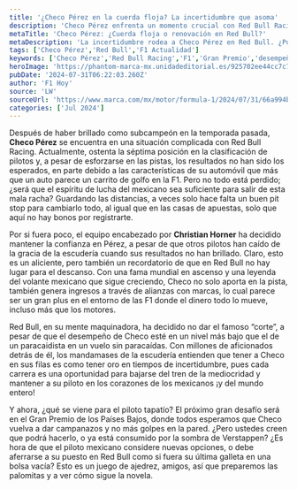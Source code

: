 ```yaml
---
title: '¿Checo Pérez en la cuerda floja? La incertidumbre que asoma'
description: 'Checo Pérez enfrenta un momento crucial con Red Bull Racing. Con un desempeño inesperado, la presión aumenta. ¿Podrá revertir la situación o es hora de un cambio?'
metaTitle: 'Checo Pérez: ¿Cuerda floja o renovación en Red Bull?'
metaDescription: 'La incertidumbre rodea a Checo Pérez en Red Bull. ¿Podrá revertir su situación o es tiempo de nuevas oportunidades? Descúbrelo aquí.'
tags: ['Checo Pérez','Red Bull','F1 Actualidad']
keywords: ['Checo Pérez','Red Bull Racing','F1','Gran Premio','desempeño piloto']
heroImage: 'https://phantom-marca-mx.unidadeditorial.es/925702ee44cc7c7dedb9a67d7f6ec87e/resize/600/mx/assets/multimedia/imagenes/2024/07/31/17223900144226.jpg'
pubDate: '2024-07-31T06:22:03.260Z'
author: 'F1 Hoy'
source: 'LW'
sourceUrl: 'https://www.marca.com/mx/motor/formula-1/2024/07/31/66a994b146163f29248b4574.html'
categories: ['Jul 2024']
---
```

Después de haber brillado como subcampeón en la temporada pasada, **Checo Pérez** se encuentra en una situación complicada con Red Bull Racing. Actualmente, ostenta la séptima posición en la clasificación de pilotos y, a pesar de esforzarse en las pistas, los resultados no han sido los esperados, en parte debido a las características de su automóvil que más que un auto parece un carrito de golfo en la F1. Pero no todo está perdido; ¿será que el espíritu de lucha del mexicano sea suficiente para salir de esta mala racha? Guardando las distancias, a veces solo hace falta un buen pit stop para cambiarlo todo, al igual que en las casas de apuestas, solo que aquí no hay bonos por registrarte.

Por si fuera poco, el equipo encabezado por **Christian Horner** ha decidido mantener la confianza en Pérez, a pesar de que otros pilotos han caído de la gracia de la escudería cuando sus resultados no han brillado. Claro, esto es un aliciente, pero también un recordatorio de que en Red Bull no hay lugar para el descanso. Con una fama mundial en ascenso y una leyenda del volante mexicano que sigue creciendo, Checo no solo aporta en la pista, también genera ingresos a través de alianzas con marcas, lo cual parece ser un gran plus en el entorno de las F1 donde el dinero todo lo mueve, incluso más que los motores.

Red Bull, en su mente maquinadora, ha decidido no dar el famoso “corte”, a pesar de que el desempeño de Checo esté en un nivel más bajo que el de un paracaidista en un vuelo sin paracaídas. Con millones de aficionados detrás de él, los mandamases de la escudería entienden que tener a Checo en sus filas es como tener oro en tiempos de incertidumbre, pues cada carrera es una oportunidad para bajarse del tren de la mediocridad y mantener a su piloto en los corazones de los mexicanos ¡y del mundo entero! 

Y ahora, ¿qué se viene para el piloto tapatío? El próximo gran desafío será en el Gran Premio de los Países Bajos, donde todos esperamos que Checo vuelva a dar campanazos y no más golpes en la pared. ¿Pero ustedes creen que podrá hacerlo, o ya está consumido por la sombra de Verstappen? ¿Es hora de que el piloto mexicano considere nuevas opciones, o debe aferrarse a su puesto en Red Bull como si fuera su última galleta en una bolsa vacía? Esto es un juego de ajedrez, amigos, así que preparemos las palomitas y a ver cómo sigue la novela.


